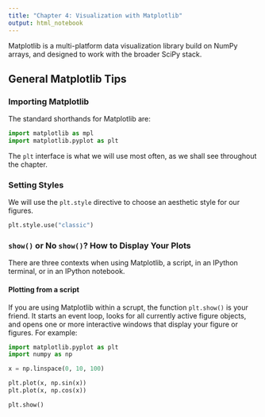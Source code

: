 ```yaml
---
title: "Chapter 4: Visualization with Matplotlib"
output: html_notebook
---
```


Matplotlib is a multi-platform data visualization library build on NumPy arrays, and designed to work with the broader SciPy stack.

## General Matplotlib Tips

### Importing Matplotlib

The standard shorthands for Matplotlib are:

```python
import matplotlib as mpl
import matplotlib.pyplot as plt
```

The `plt` interface is what we will use most often, as we shall see throughout the chapter.

### Setting Styles

We will use the `plt.style` directive to choose an aesthetic style for our figures.

```python
plt.style.use("classic")
```

### `show()` or No `show()`? How to Display Your Plots

There are three contexts when using Matplotlib, a script, in an IPython terminal, or in an IPython notebook.

#### Plotting from a script

If you are using Matplotlib within a scrupt, the function `plt.show()` is your friend. It starts an event loop, looks for all currently active figure objects, and opens one or more interactive windows that display your figure or figures. For example:

```python
import matplotlib.pyplot as plt
import numpy as np

x = np.linspace(0, 10, 100)

plt.plot(x, np.sin(x))
plt.plot(x, np.cos(x))

plt.show()
```
